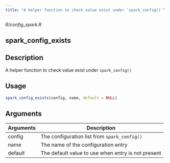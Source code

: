 ```yaml
---
title: "A helper function to check value exist under `spark_config()`"
---
```


*R/config_spark.R*

## spark_config_exists

## Description
A helper function to check value exist under `spark_config()`


## Usage
```r
spark_config_exists(config, name, default = NULL) 
```

## Arguments
|Arguments|Description|
|---|---|
| config | The configuration list from `spark_config()` |
| name | The name of the configuration entry |
| default | The default value to use when entry is not present |







